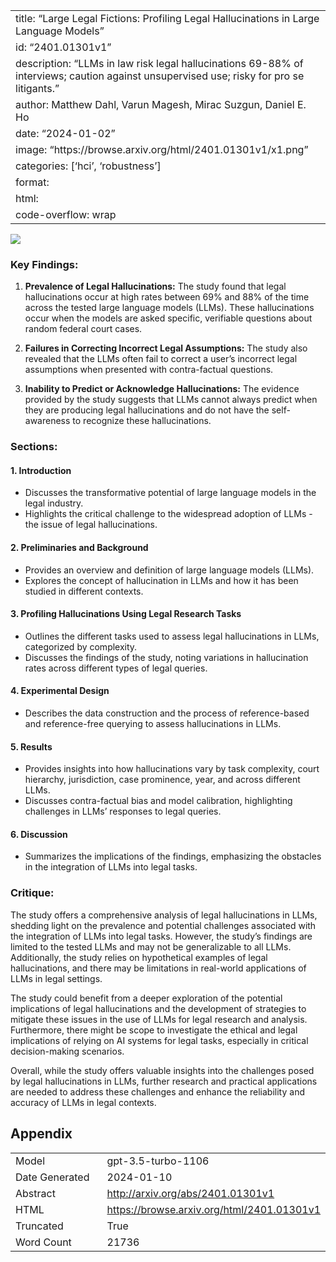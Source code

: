 
---
title: "Large Legal Fictions: Profiling Legal Hallucinations in Large Language Models"
id: "2401.01301v1"
description: "LLMs in law risk legal hallucinations 69-88% of interviews; caution against unsupervised use; risky for pro se litigants."
author: Matthew Dahl, Varun Magesh, Mirac Suzgun, Daniel E. Ho
date: "2024-01-02"
image: "https://browse.arxiv.org/html/2401.01301v1/x1.png"
categories: ['hci', 'robustness']
format:
  html:
    code-overflow: wrap
---

![](https://browse.arxiv.org/html/2401.01301v1/x1.png)

### Key Findings:

1. **Prevalence of Legal Hallucinations:** The study found that legal hallucinations occur at high rates between 69% and 88% of the time across the tested large language models (LLMs). These hallucinations occur when the models are asked specific, verifiable questions about random federal court cases.

2. **Failures in Correcting Incorrect Legal Assumptions:** The study also revealed that the LLMs often fail to correct a user's incorrect legal assumptions when presented with contra-factual questions.

3. **Inability to Predict or Acknowledge Hallucinations:** The evidence provided by the study suggests that LLMs cannot always predict when they are producing legal hallucinations and do not have the self-awareness to recognize these hallucinations.


### Sections:

#### 1. Introduction
   - Discusses the transformative potential of large language models in the legal industry.
   - Highlights the critical challenge to the widespread adoption of LLMs - the issue of legal hallucinations.

#### 2. Preliminaries and Background
  - Provides an overview and definition of large language models (LLMs).
  - Explores the concept of hallucination in LLMs and how it has been studied in different contexts.
  
#### 3. Profiling Hallucinations Using Legal Research Tasks
  - Outlines the different tasks used to assess legal hallucinations in LLMs, categorized by complexity.
  - Discusses the findings of the study, noting variations in hallucination rates across different types of legal queries.

#### 4. Experimental Design
  - Describes the data construction and the process of reference-based and reference-free querying to assess hallucinations in LLMs.
  
#### 5. Results
  - Provides insights into how hallucinations vary by task complexity, court hierarchy, jurisdiction, case prominence, year, and across different LLMs.
  - Discusses contra-factual bias and model calibration, highlighting challenges in LLMs' responses to legal queries.

#### 6. Discussion
  - Summarizes the implications of the findings, emphasizing the obstacles in the integration of LLMs into legal tasks.

### Critique:

The study offers a comprehensive analysis of legal hallucinations in LLMs, shedding light on the prevalence and potential challenges associated with the integration of LLMs into legal tasks. However, the study's findings are limited to the tested LLMs and may not be generalizable to all LLMs. Additionally, the study relies on hypothetical examples of legal hallucinations, and there may be limitations in real-world applications of LLMs in legal settings.

The study could benefit from a deeper exploration of the potential implications of legal hallucinations and the development of strategies to mitigate these issues in the use of LLMs for legal research and analysis. Furthermore, there might be scope to investigate the ethical and legal implications of relying on AI systems for legal tasks, especially in critical decision-making scenarios.

Overall, while the study offers valuable insights into the challenges posed by legal hallucinations in LLMs, further research and practical applications are needed to address these challenges and enhance the reliability and accuracy of LLMs in legal contexts.

## Appendix

|          |          |
|----------|----------|
| Model     | gpt-3.5-turbo-1106       |
| Date Generated     | 2024-01-10       |
| Abstract | [http://arxiv.org/abs/2401.01301v1](http://arxiv.org/abs/2401.01301v1)        |
| HTML     | [https://browse.arxiv.org/html/2401.01301v1](https://browse.arxiv.org/html/2401.01301v1)       |
| Truncated       | True       |
| Word Count       | 21736       |